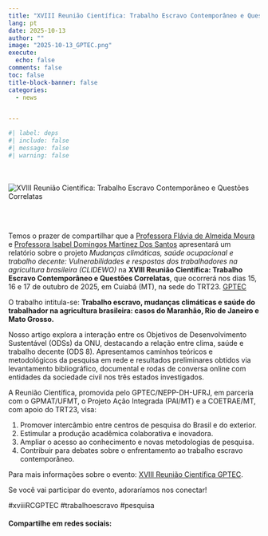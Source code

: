 ```yaml
---
title: "XVIII Reunião Científica: Trabalho Escravo Contemporâneo e Questões Correlatas"
lang: pt
date: 2025-10-13
author: ""
image: "2025-10-13_GPTEC.png"
execute:
  echo: false
comments: false
toc: false
title-block-banner: false
categories:
  - news


---
```


```r
#| label: deps
#| include: false
#| message: false
#| warning: false

```


<br/><br/>
![](2025-10-13_GPTEC.png "XVIII Reunião Científica: Trabalho Escravo Contemporâneo e Questões Correlatas")

<br/><br/>

Temos o prazer de compartilhar que a [Professora Flávia de Almeida Moura](https://clidewo.com/people/staff/Moura.html) e [Professora Isabel Domingos Martinez Dos Santos](https://clidewo.com/people/staff/Domingos.html) apresentará um relatório sobre o projeto *Mudanças climáticas, saúde ocupacional e trabalho decente: Vulnerabilidades e respostas dos trabalhadores na agricultura brasileira (CLIDEWO)* na **XVIII Reunião Científica: Trabalho Escravo Contemporâneo e Questões Correlatas**, que ocorrerá nos dias 15, 16 e 17 de outubro de 2025, em Cuiabá (MT), na sede do TRT23.  [GPTEC](https://www.instagram.com/gptec1/)

O trabalho intitula-se: **Trabalho escravo, mudanças climáticas e saúde do trabalhador na agricultura brasileira: casos do Maranhão, Rio de Janeiro e Mato Grosso.**

Nosso artigo explora a interação entre os Objetivos de Desenvolvimento Sustentável (ODSs) da ONU, destacando a relação entre clima, saúde e trabalho decente (ODS 8). Apresentamos caminhos teóricos e metodológicos da pesquisa em rede e resultados preliminares obtidos via levantamento bibliográfico, documental e rodas de conversa online com entidades da sociedade civil nos três estados investigados.  

A Reunião Científica, promovida pelo GPTEC/NEPP-DH-UFRJ, em parceria com o GPMAT/UFMT, o Projeto Ação Integrada (PAI/MT) e a COETRAE/MT, com apoio do TRT23, visa:  

1. Promover intercâmbio entre centros de pesquisa do Brasil e do exterior.  
2. Estimular a produção acadêmica colaborativa e inovadora.  
3. Ampliar o acesso ao conhecimento e novas metodologias de pesquisa.  
4. Contribuir para debates sobre o enfrentamento ao trabalho escravo contemporâneo.  

Para mais informações sobre o evento: [XVIII Reunião Científica GPTEC](https://www.even3.com.br/xviii-reuniao-cientifica-gptec/).

Se você vai participar do evento, adoraríamos nos conectar!


#xviiiRCGPTEC #trabalhoescravo #pesquisa		


#### Compartilhe em redes sociais:

```{=html}
<!-- AddToAny BEGIN -->
<div class="a2a_kit a2a_kit_size_32 a2a_default_style" data-a2a-icon-color="#FFDC02,black">

<a class="a2a_button_email a2a_counter"></a>
<a class="a2a_button_copy_link a2a_counter"></a>
<a class="a2a_button_linkedin a2a_counter"></a>
<a class="a2a_button_facebook a2a_counter"></a>
<a class="a2a_button_bluesky a2a_counter"></a>
<a class="a2a_button_x a2a_counter"></a>
<a class="a2a_button_threads a2a_counter"></a>
<a class="a2a_button_mastodon a2a_counter"></a>
<a class="a2a_button_whatsapp a2a_counter"></a>
<a class="a2a_dd a2a_counter" href="https://www.addtoany.com/share"></a>
</div>
<script async src="https://static.addtoany.com/menu/page.js"></script>
<!-- AddToAny END -->
```

